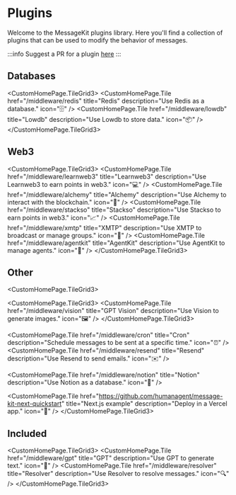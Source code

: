 
# Plugins

Welcome to the MessageKit plugins library. Here you'll find a collection of plugins that can be used to modify the behavior of messages.

:::info
Suggest a PR for a plugin [here](https://github.com/ephemeraHQ/message-kit/issues)
:::

## Databases

<CustomHomePage.TileGrid3>
  <CustomHomePage.Tile
    href="/middleware/redis"
    title="Redis"
    description="Use Redis as a database."
    icon="🗄️"
  />
  <CustomHomePage.Tile
    href="/middleware/lowdb"
    title="Lowdb"
    description="Use Lowdb to store data."
    icon="📦"
  />
</CustomHomePage.TileGrid3>

## Web3

<CustomHomePage.TileGrid3>
  <CustomHomePage.Tile
    href="/middleware/learnweb3"
    title="Learnweb3"
    description="Use Learnweb3 to earn points in web3."
    icon="💻"
  />
  <CustomHomePage.Tile
    href="/middleware/alchemy"
    title="Alchemy"
    description="Use Alchemy to interact with the blockchain."
    icon="🔗"
  />
  <CustomHomePage.Tile
    href="/middleware/stackso"
    title="Stackso"
    description="Use Stackso to earn points in web3."
    icon="📈"
  />
  <CustomHomePage.Tile
    href="/middleware/xmtp"
    title="XMTP"
    description="Use XMTP to broadcast or manage groups."
    icon="💬"
  />
  <CustomHomePage.Tile
    href="/middleware/agentkit"
    title="AgentKit"
    description="Use AgentKit to manage agents."
    icon="🤖"
  />
</CustomHomePage.TileGrid3>

## Other

<CustomHomePage.TileGrid3>

<CustomHomePage.TileGrid3>
  <CustomHomePage.Tile
    href="/middleware/vision"
    title="GPT Vision"
    description="Use Vision to generate images."
    icon="🖼️"
  />
</CustomHomePage.TileGrid3>

<CustomHomePage.Tile
  href="/middleware/cron"
  title="Cron"
  description="Schedule messages to be sent at a specific time."
  icon="⏰"
/>
<CustomHomePage.Tile
  href="/middleware/resend"
  title="Resend"
  description="Use Resend to send emails."
  icon="✉️"
/>

<CustomHomePage.Tile
  href="/middleware/notion"
  title="Notion"
  description="Use Notion as a database."
  icon="📒"
/>

  <CustomHomePage.Tile
    href="https://github.com/humanagent/message-kit-next-quickstart"
    title="Next.js example"
    description="Deploy in a Vercel app."
    icon="🚀"
  />
</CustomHomePage.TileGrid3>

## Included

<CustomHomePage.TileGrid3>
  <CustomHomePage.Tile
    href="/middleware/gpt"
    title="GPT"
    description="Use GPT to generate text."
    icon="🤖"
  />
  <CustomHomePage.Tile
    href="/middleware/resolver"
    title="Resolver"
    description="Use Resolver to resolve messages."
    icon="🔍"
  />
</CustomHomePage.TileGrid3>

